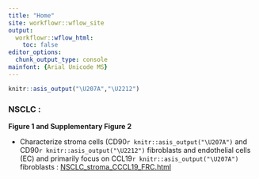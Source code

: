 ```yaml
---
title: "Home"
site: workflowr::wflow_site
output:
  workflowr::wflow_html:
    toc: false
editor_options:
  chunk_output_type: console
mainfont: {Arial Unicode MS}
---
```


```r
knitr::asis_output("\U207A","\U2212")
```

### **NSCLC** : 

**Figure 1 and Supplementary Figure 2**

* Characterize stroma cells (CD90`r knitr::asis_output("\U207A")` and CD90`r knitr::asis_output("\U2212")` fibroblasts and endothelial cells (EC) and primarily focus on CCL19`r knitr::asis_output("\U207A")` fibroblasts : [NSCLC_stroma_CCCL19_FRC.html](NSCLC_stroma_CCCL19_FRC.html)  

